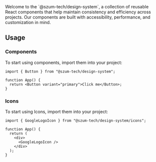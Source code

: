 
<Meta title="Components" />

<Title>Design System Components</Title>
<Subtitle>
  Welcome to the `@szum-tech/design-system`, a collection of reusable React components that help maintain consistency
  and efficiency across projects. Our components are built with accessibility, performance, and customization in mind.
</Subtitle>

## Usage

### Components

To start using components, import them into your project:

```tsx
import { Button } from "@szum-tech/design-system";

function App() {
  return <Button variant="primary">Click me</Button>;
}
```

### Icons

To start using Icons, import them into your project:

```tsx
import { GoogleLogoIcon } from "@szum-tech/design-system/icons";

function App() {
  return (
    <div>
      <GoogleLogoIcon />
    </div>
  );
}
```
